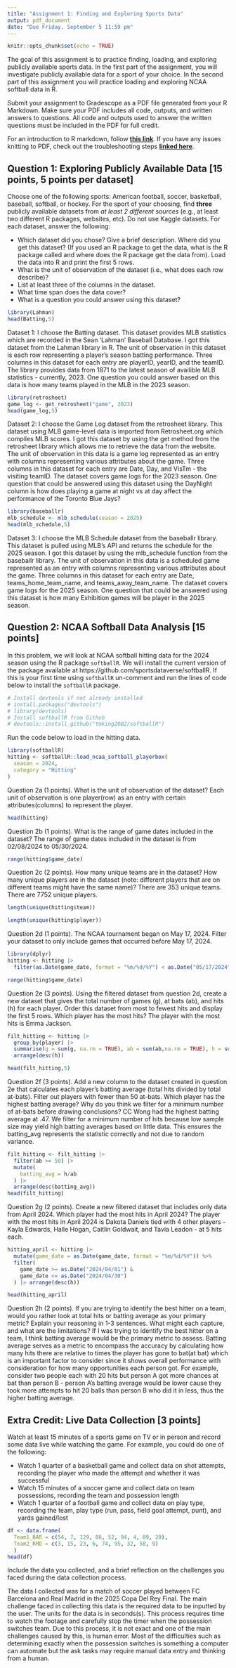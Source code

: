 ```yaml
---
title: "Assignment 1: Finding and Exploring Sports Data"
output: pdf_document
date: "Due Friday, September 5 11:59 pm"
---
```


```r
knitr::opts_chunk$set(echo = TRUE)
```

The goal of this assignment is to practice finding, loading, and exploring publicly available sports data. In the first part of the assignment, you will investigate publicly available data for a sport of your choice. In the second part of this assignment you will practice loading and exploring NCAA softball data in R.

Submit your assignment to Gradescope as a PDF file generated from your R Markdown. Make sure your PDF includes all code, outputs, and written answers to questions. All code and outputs used to answer the written questions must be included in the PDF for full credit.

For an introduction to R markdown, follow [**this link**](https://rmarkdown.rstudio.com/articles_intro.html). If you have any issues knitting to PDF, check out the troubleshooting steps [**linked here**](https://ubco-biology.github.io/BIOL202/veryify_knit.html).

## Question 1: Exploring Publicly Available Data [15 points, 5 points per dataset]

Choose one of the following sports: American football, soccer, basketball, baseball, softball, or hockey.
For the sport of your choosing, find **three** publicly available datasets from *at least 2 different sources* (e.g., at least two different R packages, websites, etc). 
Do not use Kaggle datasets.
For each dataset, answer the following:

- Which dataset did you chose? Give a brief description. Where did you get this dataset? (If you used an R package to get the data, what is the R package called and where does the R package get the data from). Load the data into R and print the first 5 rows.
- What is the unit of observation of the dataset (i.e., what does each row describe)?
- List at least three of the columns in the dataset.
- What time span does the data cover?
- What is a question you could answer using this dataset?

```r
library(Lahman)
head(Batting,5)
```
Dataset 1: I choose the Batting dataset. This dataset provides MLB statistics which are recorded in the Sean 'Lahman' Baseball Database. I got this dataset from the Lahman library in R. The unit of observation in this dataset is each row representing a player's season batting performance. Three columns in this dataset for each entry are playerID, yearID, and the teamID. The library provides data from 1871 to the latest season of availible MLB statistics - currently, 2023. One question you could answer based on this data is how many teams played in the MLB in the 2023 season.

```r
library(retrosheet)
game_log <- get_retrosheet("game", 2023)
head(game_log,5)
```
Dataset 2: I choose the Game Log dataset from the retrosheet library. This dataset using MLB game-level data is imported from Retrosheet.org which compiles MLB scores. I got this dataset by using the get method from the retrosheet library which allows me to retrieve the data from the website. The unit of observation in this data is a game log represented as an entry with columns representing various attributes about the game. Three columns in this dataset for each entry are Date, Day, and VisTm - the visiting teamID. The dataset covers game logs for the 2023 season. One question that could be answered using this dataset using the DayNight column is how does playing a game at night vs at day affect the performance of the Toronto Blue Jays?

```r
library(baseballr)
mlb_schedule <- mlb_schedule(season = 2025)
head(mlb_schedule,5)
```
Dataset 3: I choose the MLB Schedule dataset from the baseballr library. This dataset is pulled using MLB's API and returns the schedule for the 2025 season. I got this dataset by using the mlb_schedule function from the baseballr library. The unit of observation in this data is a scheduled game represented as an entry with columns representing various attributes about the game. Three columns in this dataset for each entry are Date, teams_home_team_name, and teams_away_team_name. The dataset covers game logs for the 2025 season. One question that could be answered using this dataset is how many Exhibition games will be player in the 2025 season.

## Question 2: NCAA Softball Data Analysis [15 points]

In this problem, we will look at NCAA softball hitting data for the 2024 season using the R package `softballR`. We will install the current version of the package available at https://github.com/sportsdataverse/softballR. If this is your first time using `softballR` un-comment and run the lines of code below to install the `softballR` package. 

```r
# Install devtools if not already installed
# install.packages("devtools") 
# library(devtools)
# Install softballR from Github
# devtools::install_github("tmking2002/softballR") 
```

Run the code below to load in the hitting data.

```r
library(softballR)
hitting <- softballR::load_ncaa_softball_playerbox(
  season = 2024, 
  category = "Hitting"
)
```

Question 2a (1 points). What is the unit of observation of the dataset? Each unit of observation is one player(row) as an entry with certain attributes(columns) to represent the player.

```r
head(hitting)
```

Question 2b (1 points). What is the range of game dates included in the dataset? The range of game dates included in the dataset is from 02/08/2024 to 05/30/2024.

```r
range(hitting$game_date)
```

Question 2c (2 points). How many unique teams are in the dataset? How many unique players are in the dataset (note: different players that are on different teams might have the same name)? There are 353 unique teams. There are 7752 unique players.
```r
length(unique(hitting$team))

length(unique(hitting$player))
```

Question 2d (1 points). The NCAA tournament began on May 17, 2024. Filter your dataset to only include games that occurred before May 17, 2024.
```r
library(dplyr)
hitting <- hitting |>
  filter(as.Date(game_date, format = "%m/%d/%Y") < as.Date("05/17/2024", format = "%m/%d/%Y"))

range(hitting$game_date)
```

Question 2e (3 points). Using the filtered dataset from question 2d, create a new dataset that gives the total number of games (g), at bats (ab), and hits (h) for each player. Order this dataset from most to fewest hits and display the first 5 rows. Which player has the most hits? The player with the most hits is Emma Jackson.
```r
filt_hitting <- hitting |>
  group_by(player) |>
  summarise(g = sum(g, na.rm = TRUE), ab = sum(ab,na.rm = TRUE), h = sum(h, na.rm = TRUE)) |>
  arrange(desc(h))

head(filt_hitting,5)
```

Question 2f (3 points). Add a new column to the dataset created in question 2e that calculates each player’s batting average (total hits divided by total at-bats). Filter out players with fewer than 50 at-bats. Which player has the highest batting average? Why do you think we filter for a minimum number of at-bats before drawing conclusions? CC Wong had the highest batting average at .47. We filter for a minimum number of hits because low sample size may yield high batting averages based on little data. This ensures the batting_avg represents the statistic correctly and not due to random variance. 

```r
filt_hitting <- filt_hitting |>
  filter(ab >= 50) |>
  mutate(
    batting_avg = h/ab
  ) |>
  arrange(desc(batting_avg))
head(filt_hitting)
```

Question 2g (2 points). Create a new filtered dataset that includes only data from April 2024. Which player had the most hits in April 2024? The player with the most hits in April 2024 is Dakota Daniels tied with 4 other players - Kayla Edwards, Halle Hogan, Caitlin Goldwait, and Tavia Leadon - at 5 hits each.
```r
hitting_april <- hitting |>
  mutate(game_date = as.Date(game_date, format = "%m/%d/%Y")) %>%
  filter(
    game_date >= as.Date("2024/04/01") &
    game_date <= as.Date("2024/04/30")
  ) |> arrange(desc(h))

head(hitting_april)
```

Question 2h (2 points). If you are trying to identify the best hitter on a team, would you rather look at total hits or batting average as your primary metric? Explain your reasoning in 1-3 sentences. What might each capture, and what are the limitations? If I was trying to identify the best hitter on a team, I think batting average would be the primary metric to assess. Batting average serves as a metric to encompass the accuracy by calculating how many hits there are relative to times the player has gone to bat(at bat) which is an important factor to consider since it shows overall performance with consideration for how many opportunities each person got. For example, consider two people each with 20 hits but person A got more chances at bat than person B - person A's batting average would be lower cause they took more attempts to hit 20 balls than person B who did it in less, thus the higher batting average. 

## Extra Credit: Live Data Collection [3 points]

Watch at least 15 minutes of a sports game on TV or in person and record some data live while watching the game. For example, you could do one of the following:

- Watch 1 quarter of a basketball game and collect data on shot attempts, recording the player who made the attempt and whether it was successful
- Watch 15 minutes of a soccer game and collect data on team possessions, recording the team and possession length
- Watch 1 quarter of a football game and collect data on play type, recording the team, play type (run, pass, field goal attempt, punt), and yards gained/lost

```r
df <- data.frame(
  Team1_BAR = c(54, 7, 129, 86, 52, 94, 4, 89, 20),
  Team2_RMD = c(3, 15, 23, 6, 74, 95, 32, 58, 9)
  )
head(df)
```

Include the data you collected, and a brief reflection on the challenges you faced during the data collection process.

The data I collected was for a match of soccer played between FC Barcelona and Real Madrid in the 2025 Copa Del Rey Final. The main challenge faced in collecting this data is the required data to be inputted by the user. The units for the data is in seconds(s). This process requires time to watch the footage and carefully stop the timer when the possession switches team. Due to this process, it is not exact and one of the main challenges caused by this, is human error. Most of the difficulties such as determining exactly when the possession switches is something a computer can automate but the ask tasks may require manual data entry and thinking from a human.